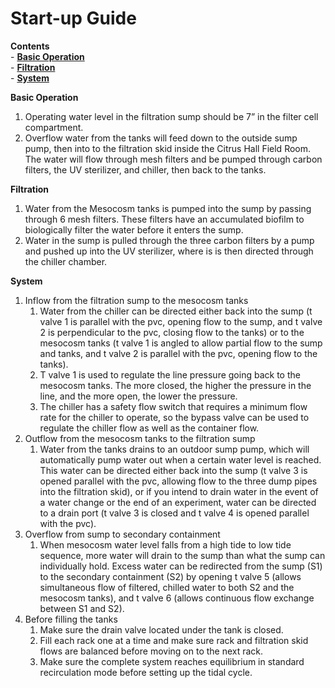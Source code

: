 # Start-up Guide

**Contents**  
- [**Basic Operation**](#Basic_Operation)  
- [**Filtration**](#Filtration)  
- [**System**](#System)  

<a name="Basic_Operation"></a> **Basic Operation**

1. Operating water level in the filtration sump should be 7" in the filter cell compartment.
1. Overflow water from the tanks will feed down to the outside sump pump, then into to the filtration skid inside the Citrus Hall Field Room.  The water will flow through mesh filters and be pumped through carbon filters, the UV sterilizer, and chiller, then back to the tanks.

<a name="Filtration"></a> **Filtration**

1. Water from the Mesocosm tanks is pumped into the sump by passing through 6 mesh filters.  These filters have an accumulated biofilm to biologically filter the water before it enters the sump.
1. Water in the sump is pulled through the three carbon filters by a pump and pushed up into the UV sterilizer, where is is then directed through the chiller chamber.

<a name="System"></a> **System**

1. Inflow from the filtration sump to the mesocosm tanks
    1. Water from the chiller can be directed either back into the sump (t valve 1 is parallel with the pvc, opening flow to the sump, and t valve 2 is perpendicular to the pvc, closing flow to the tanks) or to the mesocosm tanks (t valve 1 is angled to allow partial flow to the sump and tanks, and t valve 2 is parallel with the pvc, opening flow to the tanks).
    1. T valve 1 is used to regulate the line pressure going back to the mesocosm tanks.  The more closed, the higher the pressure in the line, and the more open, the lower the pressure.
    1. The chiller has a safety flow switch that requires a minimum flow rate for the chiller to operate, so the bypass valve can be used to regulate the chiller flow as well as the container flow.
1. Outflow from the mesocosm tanks to the filtration sump
    1. Water from the tanks drains to an outdoor sump pump, which will automatically pump water out when a certain water level is reached.  This water can be directed either back into the sump (t valve 3 is opened parallel with the pvc, allowing flow to the three dump pipes into the filtration skid), or if you intend to drain water in the event of a water change or the end of an experiment, water can be directed to a drain port (t valve 3 is closed and t valve 4 is opened parallel with the pvc).
1. Overflow from sump to secondary containment
    1. When mesocosm water level falls from a high tide to low tide sequence, more water will drain to the sump than what the sump can individually hold.  Excess water can be redirected from the sump (S1) to the secondary containment (S2) by opening t valve 5 (allows simultaneous flow of filtered, chilled water to both S2 and the mesocosm tanks), and t valve 6 (allows continuous flow exchange between S1 and S2).
1. Before filling the tanks 
    1. Make sure the drain valve located under the tank is closed.
    1. Fill each rack one at a time and make sure rack and filtration skid flows are balanced before moving on to the next rack.
    1. Make sure the complete system reaches equilibrium in standard recirculation mode before setting up the tidal cycle.

